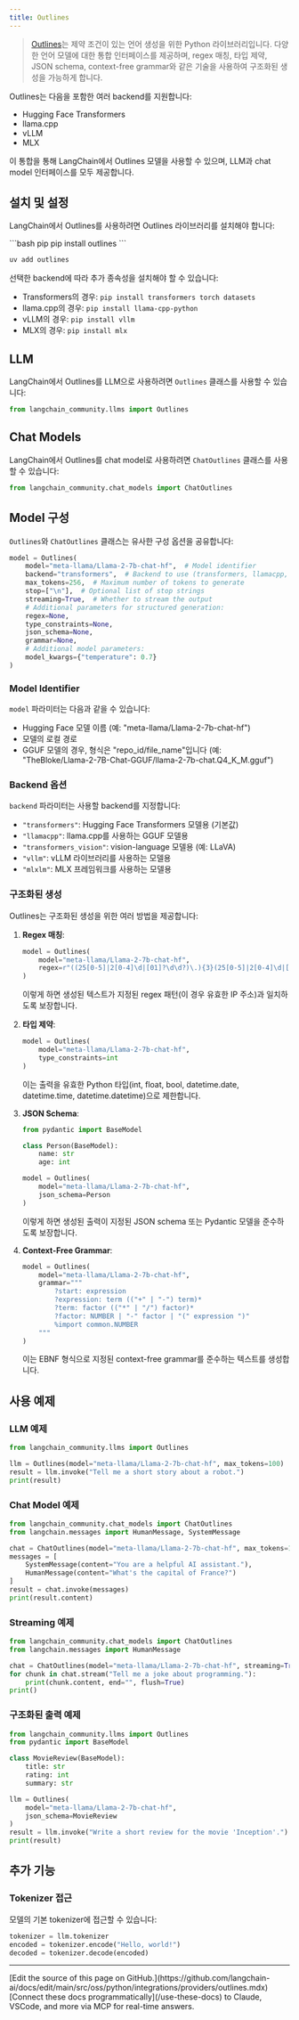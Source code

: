 ```yaml
---
title: Outlines
---
```


>[Outlines](https://github.com/dottxt-ai/outlines)는 제약 조건이 있는 언어 생성을 위한 Python 라이브러리입니다. 다양한 언어 모델에 대한 통합 인터페이스를 제공하며, regex 매칭, 타입 제약, JSON schema, context-free grammar와 같은 기술을 사용하여 구조화된 생성을 가능하게 합니다.

Outlines는 다음을 포함한 여러 backend를 지원합니다:
- Hugging Face Transformers
- llama.cpp
- vLLM
- MLX

이 통합을 통해 LangChain에서 Outlines 모델을 사용할 수 있으며, LLM과 chat model 인터페이스를 모두 제공합니다.

## 설치 및 설정

LangChain에서 Outlines를 사용하려면 Outlines 라이브러리를 설치해야 합니다:

<CodeGroup>
```bash pip
pip install outlines
```

```bash uv
uv add outlines
```
</CodeGroup>

선택한 backend에 따라 추가 종속성을 설치해야 할 수 있습니다:

- Transformers의 경우: `pip install transformers torch datasets`
- llama.cpp의 경우: `pip install llama-cpp-python`
- vLLM의 경우: `pip install vllm`
- MLX의 경우: `pip install mlx`

## LLM

LangChain에서 Outlines를 LLM으로 사용하려면 `Outlines` 클래스를 사용할 수 있습니다:

```python
from langchain_community.llms import Outlines
```

## Chat Models

LangChain에서 Outlines를 chat model로 사용하려면 `ChatOutlines` 클래스를 사용할 수 있습니다:

```python
from langchain_community.chat_models import ChatOutlines
```

## Model 구성

`Outlines`와 `ChatOutlines` 클래스는 유사한 구성 옵션을 공유합니다:

```python
model = Outlines(
    model="meta-llama/Llama-2-7b-chat-hf",  # Model identifier
    backend="transformers",  # Backend to use (transformers, llamacpp, vllm, or mlxlm)
    max_tokens=256,  # Maximum number of tokens to generate
    stop=["\n"],  # Optional list of stop strings
    streaming=True,  # Whether to stream the output
    # Additional parameters for structured generation:
    regex=None,
    type_constraints=None,
    json_schema=None,
    grammar=None,
    # Additional model parameters:
    model_kwargs={"temperature": 0.7}
)
```

### Model Identifier

`model` 파라미터는 다음과 같을 수 있습니다:
- Hugging Face 모델 이름 (예: "meta-llama/Llama-2-7b-chat-hf")
- 모델의 로컬 경로
- GGUF 모델의 경우, 형식은 "repo_id/file_name"입니다 (예: "TheBloke/Llama-2-7B-Chat-GGUF/llama-2-7b-chat.Q4_K_M.gguf")

### Backend 옵션

`backend` 파라미터는 사용할 backend를 지정합니다:
- `"transformers"`: Hugging Face Transformers 모델용 (기본값)
- `"llamacpp"`: llama.cpp를 사용하는 GGUF 모델용
- `"transformers_vision"`: vision-language 모델용 (예: LLaVA)
- `"vllm"`: vLLM 라이브러리를 사용하는 모델용
- `"mlxlm"`: MLX 프레임워크를 사용하는 모델용

### 구조화된 생성

Outlines는 구조화된 생성을 위한 여러 방법을 제공합니다:

1. **Regex 매칭**:
   ```python
   model = Outlines(
       model="meta-llama/Llama-2-7b-chat-hf",
       regex=r"((25[0-5]|2[0-4]\d|[01]?\d\d?)\.){3}(25[0-5]|2[0-4]\d|[01]?\d\d?)"
   )
   ```
   이렇게 하면 생성된 텍스트가 지정된 regex 패턴(이 경우 유효한 IP 주소)과 일치하도록 보장합니다.

2. **타입 제약**:
   ```python
   model = Outlines(
       model="meta-llama/Llama-2-7b-chat-hf",
       type_constraints=int
   )
   ```
   이는 출력을 유효한 Python 타입(int, float, bool, datetime.date, datetime.time, datetime.datetime)으로 제한합니다.

3. **JSON Schema**:
   ```python
   from pydantic import BaseModel

   class Person(BaseModel):
       name: str
       age: int

   model = Outlines(
       model="meta-llama/Llama-2-7b-chat-hf",
       json_schema=Person
   )
   ```
   이렇게 하면 생성된 출력이 지정된 JSON schema 또는 Pydantic 모델을 준수하도록 보장합니다.

4. **Context-Free Grammar**:
   ```python
   model = Outlines(
       model="meta-llama/Llama-2-7b-chat-hf",
       grammar="""
           ?start: expression
           ?expression: term (("+" | "-") term)*
           ?term: factor (("*" | "/") factor)*
           ?factor: NUMBER | "-" factor | "(" expression ")"
           %import common.NUMBER
       """
   )
   ```
   이는 EBNF 형식으로 지정된 context-free grammar를 준수하는 텍스트를 생성합니다.

## 사용 예제

### LLM 예제

```python
from langchain_community.llms import Outlines

llm = Outlines(model="meta-llama/Llama-2-7b-chat-hf", max_tokens=100)
result = llm.invoke("Tell me a short story about a robot.")
print(result)
```
### Chat Model 예제

```python
from langchain_community.chat_models import ChatOutlines
from langchain.messages import HumanMessage, SystemMessage

chat = ChatOutlines(model="meta-llama/Llama-2-7b-chat-hf", max_tokens=100)
messages = [
    SystemMessage(content="You are a helpful AI assistant."),
    HumanMessage(content="What's the capital of France?")
]
result = chat.invoke(messages)
print(result.content)
```
### Streaming 예제

```python
from langchain_community.chat_models import ChatOutlines
from langchain.messages import HumanMessage

chat = ChatOutlines(model="meta-llama/Llama-2-7b-chat-hf", streaming=True)
for chunk in chat.stream("Tell me a joke about programming."):
    print(chunk.content, end="", flush=True)
print()
```
### 구조화된 출력 예제

```python
from langchain_community.llms import Outlines
from pydantic import BaseModel

class MovieReview(BaseModel):
    title: str
    rating: int
    summary: str

llm = Outlines(
    model="meta-llama/Llama-2-7b-chat-hf",
    json_schema=MovieReview
)
result = llm.invoke("Write a short review for the movie 'Inception'.")
print(result)
```
## 추가 기능

### Tokenizer 접근

모델의 기본 tokenizer에 접근할 수 있습니다:

```python
tokenizer = llm.tokenizer
encoded = tokenizer.encode("Hello, world!")
decoded = tokenizer.decode(encoded)
```

---

<Callout icon="pen-to-square" iconType="regular">
    [Edit the source of this page on GitHub.](https://github.com/langchain-ai/docs/edit/main/src/oss/python/integrations/providers/outlines.mdx)
</Callout>
<Tip icon="terminal" iconType="regular">
    [Connect these docs programmatically](/use-these-docs) to Claude, VSCode, and more via MCP for    real-time answers.
</Tip>
